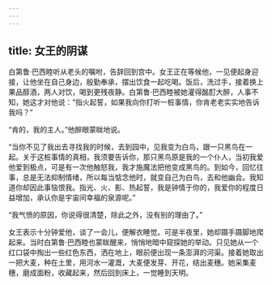 ```yaml
---
---
---
```

title: 女王的阴谋
---




白第鲁·巴西睦听从老头的嘱咐，告辞回到宫中。女王正在等候他，一见便起身迎接，让他坐在自己身边，殷勤奉承，摆出饮食一起吃喝。饭后，洗过手，接着换上果品醇酒，两人对饮，喝到更残夜静。白第鲁·巴西睦被她灌得酩酊大醉，人事不知，她这才对他说：“指火起誓，如果我向你打听一桩事情，你肯老老实实地告诉我吗？”

“肯的，我的主人。”他醉眼蒙眬地说。

“当你不见了我出去寻找我的时候，去到园中，见我变为白鸟，跟一只黑鸟在一起。关于这桩事情的真相，我须要告诉你，那只黑鸟原是我的一个仆人，当初我爱他爱到极点，可是有一次他触怒我，我才施魔法把他变成黑鸟的。到如今，回忆往事，总是无法抑制情绪，所以每当惦念他时，就变自己为白鸟，去和他幽会。我知道你却因此事恼恨我。指光、火、影、热起誓，我是钟情于你的，我爱你的程度日益增加，承认你是宇宙间幸福的泉源呢。”

“我气愤的原因，你说得很清楚，除此之外，没有别的理由了。”

女王表示十分钟爱他，谈了一会儿，便解衣睡觉。可是半夜里，她却蹑手蹑脚地爬起来。当时白第鲁·巴西睦也蒙眬醒来，悄悄地暗中窥探她的举动。只见她从一个红口袋中掏出一些红色东西，洒在地上，眼前便出现一条澎湃的河渠。接着她取出一把大麦，种在土里，用河水一灌溉，大麦便发芽、开花，结出麦穗。她采集麦穗，磨成面粉，收藏起来，然后回到床上，一觉睡到天明。